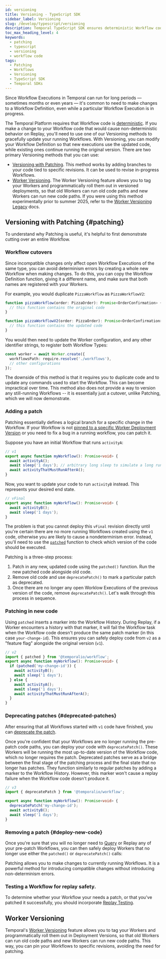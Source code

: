 ```yaml
---
id: versioning
title: Versioning - TypeScript SDK
sidebar_label: Versioning
slug: /develop/typescript/versioning
description: Temporal TypeScript SDK ensures deterministic Workflow code with versioning features like Workflow Patching APIs, Worker Build IDs, and Workflow migration strategies.
toc_max_heading_level: 4
keywords:
  - patching
  - typescript
  - versioning
  - workflow code
tags:
  - Patching
  - Workflows
  - Versioning
  - TypeScript SDK
  - Temporal SDKs
---
```



Since Workflow Executions in Temporal can run for long periods — sometimes months or even years — it's common to need to make changes to a Workflow Definition, even while a particular Workflow Execution is in progress.

The Temporal Platform requires that Workflow code is [deterministic](/workflow-definition#deterministic-constraints).
If you make a change to your Workflow code that would cause non-deterministic behavior on Replay, you'll need to use one of our Versioning methods to gracefully update your running Workflows.
With Versioning, you can modify your Workflow Definition so that new executions use the updated code, while existing ones continue running the original version.
There are two primary Versioning methods that you can use:

- [Versioning with Patching](#patching). This method works by adding branches to your code tied to specific revisions. It can be used to revise in-progress Workflows.
- [Worker Versioning](/production-deployment/worker-deployments/worker-versioning). The Worker Versioning feature allows you to tag your Workers and programmatically roll them out in versioned deployments, so that old Workers can run old code paths and new Workers can run new code paths. If you were using this method experimentally prior to summer 2025, refer to the [Worker Versioning Legacy](worker-versioning-legacy) docs.

## Versioning with Patching {#patching}

To understand why Patching is useful, it's helpful to first demonstrate cutting over an entire Workflow.

### Workflow cutovers

Since incompatible changes only affect open Workflow Executions of the same type, you can avoid determinism errors by creating a whole new Workflow when making changes.
To do this, you can copy the Workflow Definition function, giving it a different name, and make sure that both names are registered with your Workers.

For example, you would duplicate `PizzaWorkflow` as `PizzaWorkflowV2`:

```typescript
function pizzaWorkflow(order: PizzaOrder): Promise<OrderConfirmation> {
  // this function contains the original code
}

function pizzaWorkflowV2(order: PizzaOrder): Promise<OrderConfirmation> {
  // this function contains the updated code
}
```

You would then need to update the Worker configuration, and any other identifier strings, to register both Workflow Types:

```typescript
const worker = await Worker.create({
  workflowsPath: require.resolve('./workflows'),
  // other configurations
});
```

The downside of this method is that it requires you to duplicate code and to update any commands used to start the Workflow.
This can become impractical over time.
This method also does not provide a way to version any still-running Workflows -- it is essentially just a cutover, unlike Patching, which we will now demonstrate.

### Adding a patch

Patching essentially defines a logical branch for a specific change in the Workflow.
If your Workflow is not [pinned to a specific Worker Deployment Version](/production-deployment/worker-deployments/worker-versioning) or you need to fix a bug in a running workflow, you can patch it.

Suppose you have an initial Workflow that runs `activityA`:

```ts
// v1
export async function myWorkflow(): Promise<void> {
  await activityA();
  await sleep('1 days'); // arbitrary long sleep to simulate a long running workflow we need to patch
  await activityThatMustRunAfterA();
}
```

Now, you want to update your code to run `activityB` instead. This represents your desired end state.

```ts
// vFinal
export async function myWorkflow(): Promise<void> {
  await activityB();
  await sleep('1 days');
}
```

The problem is that you cannot deploy this `vFinal` revision directly until you're certain there are no more running Workflows created using the `v1` code, otherwise you are likely to cause a nondeterminism error.
Instead, you'll need to use the [`patched`](https://typescript.temporal.io/api/namespaces/workflow#patched) function to check which version of the code should be executed.

Patching is a three-step process:

1. Patch in any new, updated code using the `patched()` function. Run the new patched code alongside old code.
2. Remove old code and use `deprecatePatch()` to mark a particular patch as deprecated.
3. Once there are no longer any open Worklow Executions of the previous version of the code, remove `deprecatePatch()`.
   Let's walk through this process in sequence.

### Patching in new code

Using `patched` inserts a marker into the Workflow History.
During Replay, if a Worker encounters a history with that marker, it will fail the Workflow task when the Workflow code doesn't produce the same patch marker (in this case `your-change-id`).
This ensures you can safely deploy code from `v2` as a "feature flag" alongside the original version (`v1`).

```ts
// v2
import { patched } from '@temporalio/workflow';
export async function myWorkflow(): Promise<void> {
  if (patched('my-change-id')) {
    await activityB();
    await sleep('1 days');
  } else {
    await activityA();
    await sleep('1 days');
    await activityThatMustRunAfterA();
  }
}
```

### Deprecating patches {#deprecated-patches}

After ensuring that all Workflows started with `v1` code have finished, you can [deprecate the patch](https://typescript.temporal.io/api/namespaces/workflow#deprecatepatch).

Once you're confident that your Workflows are no longer running the pre-patch code paths, you can deploy your code with `deprecatePatch()`.
These Workers will be running the most up-to-date version of the Workflow code, which no longer requires the patch.
Deprecated patches serve as a bridge between the final stage of the patching process and the final state that no longer has patches. They function similarly to regular patches by adding a marker to the Workflow History. However, this marker won't cause a replay failure when the Workflow code doesn't produce it.

```ts
// v3
import { deprecatePatch } from '@temporalio/workflow';

export async function myWorkflow(): Promise<void> {
  deprecatePatch('my-change-id');
  await activityB();
  await sleep('1 days');
}
```

### Removing a patch {#deploy-new-code}

Once you're sure that you will no longer need to [Query](/develop/typescript/message-passing#send-query) or Replay any of your pre-patch Workflows, you can then safely deploy Workers that no longer use either the `patched()` or `deprecatePatch()` calls:

Patching allows you to make changes to currently running Workflows.
It is a powerful method for introducing compatible changes without introducing non-determinism errors.

### Testing a Workflow for replay safety.

To determine whether your Workflow your needs a patch, or that you've patched it successfully, you should incorporate [Replay Testing](/develop/typescript/testing-suite#replay).

## Worker Versioning

Temporal's [Worker Versioning](/production-deployment/worker-deployments/worker-versioning) feature allows you to tag your Workers and programmatically roll them out in Deployment Versions, so that old Workers can run old code paths and new Workers can run new code paths. This way, you can pin your Workflows to specific revisions, avoiding the need for patching.
